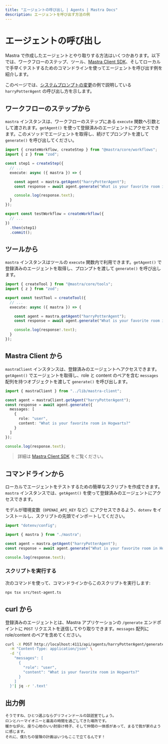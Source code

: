 ```yaml
---
title: "エージェントの呼び出し | Agents | Mastra Docs"
description: エージェントを呼び出す方法の例
---
```




# エージェントの呼び出し

Mastra で作成したエージェントとやり取りする方法はいくつかあります。以下では、ワークフローのステップ、ツール、[Mastra Client SDK](../../docs/server-db/mastra-client.mdx)、そしてローカルで手早くテストするためのコマンドラインを使ってエージェントを呼び出す例を紹介します。

このページでは、[システムプロンプトの変更](./system-prompt.mdx)の例で説明している `harryPotterAgent` の呼び出し方を示します。



## ワークフローのステップから

`mastra` インスタンスは、ワークフローのステップにある `execute` 関数へ引数として渡されます。`getAgent()` を使って登録済みのエージェントにアクセスできます。このメソッドでエージェントを取得し、続けてプロンプトを渡して `generate()` を呼び出してください。

```typescript filename="src/mastra/workflows/test-workflow.ts" showLineNumbers copy
import { createWorkflow, createStep } from "@mastra/core/workflows";
import { z } from "zod";

const step1 = createStep({
  // ...
  execute: async ({ mastra }) => {

    const agent = mastra.getAgent("harryPotterAgent");
    const response = await agent.generate("What is your favorite room in Hogwarts?");

    console.log(response.text);
  }
});

export const testWorkflow = createWorkflow({
  // ...
})
  .then(step1)
  .commit();
```



## ツールから

`mastra` インスタンスはツールの `execute` 関数内で利用できます。`getAgent()` で登録済みのエージェントを取得し、プロンプトを渡して `generate()` を呼び出します。

```typescript filename="src/mastra/tools/test-tool.ts" showLineNumbers copy
import { createTool } from "@mastra/core/tools";
import { z } from "zod";

export const testTool = createTool({
  // ...
  execute: async ({ mastra }) => {

    const agent = mastra.getAgent("harryPotterAgent");
    const response = await agent.generate("What is your favorite room in Hogwarts?");

    console.log(response!.text);
  }
});
```



## Mastra Client から

`mastraClient` インスタンスは、登録済みのエージェントへアクセスできます。`getAgent()` でエージェントを取得し、role と content のペアを含む `messages` 配列を持つオブジェクトを渡して `generate()` を呼び出します。

```typescript showLineNumbers copy
import { mastraClient } from "../lib/mastra-client";

const agent = mastraClient.getAgent("harryPotterAgent");
const response = await agent.generate({
  messages: [
    {
      role: "user",
      content: "What is your favorite room in Hogwarts?"
    }
  ]
});

console.log(response.text);
```

> 詳細は [Mastra Client SDK](../../docs/server-db/mastra-client.mdx) をご覧ください。



## コマンドラインから

ローカルでエージェントをテストするための簡単なスクリプトを作成できます。`mastra` インスタンスでは、`getAgent()` を使って登録済みのエージェントにアクセスできます。

モデルが環境変数（`OPENAI_API_KEY` など）にアクセスできるよう、`dotenv` をインストールし、スクリプトの先頭でインポートしてください。

```typescript filename="src/test-agent.ts" showLineNumbers copy
import "dotenv/config";

import { mastra } from "./mastra";

const agent = mastra.getAgent("harryPotterAgent");
const response = await agent.generate("What is your favorite room in Hogwarts?");

console.log(response.text);
```

### スクリプトを実行する

次のコマンドを使って、コマンドラインからこのスクリプトを実行します:

```bash
npx tsx src/test-agent.ts
```



## curl から

登録済みのエージェントとは、Mastra アプリケーションの `/generate` エンドポイントに `POST` リクエストを送信してやり取りできます。`messages` 配列に role/content のペアを含めてください。

```bash
curl -X POST http://localhost:4111/api/agents/harryPotterAgent/generate \
  -H "Content-Type: application/json" \
  -d '{
    "messages": [
      {
        "role": "user",
        "content": "What is your favorite room in Hogwarts?"
      }
    ]
  }'| jq -r '.text'
```




## 出力例

```text
そうですね、ひとつ選ぶならグリフィンドールの談話室でしょう。
ロンとハーマイオニーと最高の時間を過ごしてきた場所です。
暖かな炉火、座り心地のいい肘掛け椅子、そして仲間の一体感があって、まるで我が家のように感じます。
それに、僕たちの冒険の計画はいつもここで立てるんです！
```
